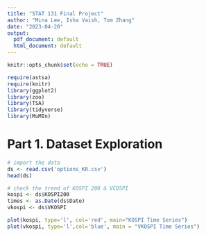 ```yaml
---
title: "STAT 131 Final Project"
author: "Mina Lee, Isha Vaish, Tom Zhang"
date: "2023-04-20"
output:
  pdf_document: default
  html_document: default
---
```


```r
knitr::opts_chunk$set(echo = TRUE)

require(astsa)
require(knitr)
library(ggplot2)
library(zoo)
library(TSA)
library(tidyverse)
library(MuMIn)
```


# Part 1. Dataset Exploration

```r
# import the data
ds <- read.csv('options_KR.csv')
head(ds)
```

```r
# check the trend of KOSPI 200 & VCOSPI
kospi <- ds$KOSPI200
times <- as.Date(ds$Date)
vkospi <- ds$VKOSPI
```


```r
plot(kospi, type='l', col='red', main="KOSPI Time Series")
plot(vkospi, type='l',col='blue', main = "VKOSPI Time Series")
```
